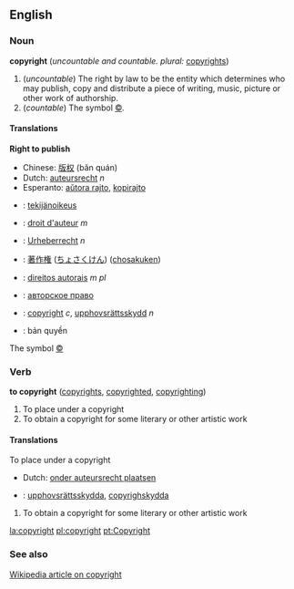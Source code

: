 ==English==

{{rank|remember|fair|blood|526|copyright|4|late|bed}}

=== Noun ===
'''copyright''' (''uncountable and countable. plural:'' [[copyrights]])

#<!--NRightToPublish--> (''uncountable'') The right by law to be the entity which determines who may publish, copy and distribute a piece of writing, music, picture or other work of authorship.
#<!--NSymbol©--> (''countable'') The symbol [[©]].

====Translations====
<!--NRightToPublish--> '''Right to publish'''
{{top}}
*Chinese: [[版权]] (bǎn quán)
*Dutch: [[auteursrecht]] ''n''
*Esperanto: [[aŭtora rajto]], [[kopirajto]]
*{{fi}}: [[tekijänoikeus]]
*{{fr}}: [[droit d'auteur]] ''m''
{{mid}}
*{{de}}: [[Urheberrecht]] ''n''
*{{ja}}: [[著作権]] ([[ちょさくけん]]) ([[chosakuken]])
*{{pt}}: [[direitos autorais]] ''m pl''
*{{ru}}: [[авторское право]]
*{{sv}}: [[copyright#Swedish|copyright]] ''c'', [[upphovsrättsskydd]] ''n''
*{{vi}}: bản quyền
{{bottom}}

<!--NSymbol©--> The symbol [[©]]
{{top}}
{{mid}}
{{bottom}}

=== Verb ===
'''to copyright''' ([[copyrights]], [[copyrighted]], [[copyrighting]])

#<!--VTrPlaceUnderCopyright--> To place under a copyright
#<!--VTrObtainCopyright--> To obtain a copyright for some literary or other artistic work

====Translations====
<!--VTrPlaceUnderCopyright--> To place under a copyright
{{top}}
*Dutch: [[onder auteursrecht plaatsen]]
{{mid}}
*{{sv}}: [[upphovsrättsskydda]], [[copyrighskydda]]
{{bottom}}

#<!--VTrObtainCopyright--> To obtain a copyright for some literary or other artistic work
{{top}}
{{mid}}
{{bottom}}

[[la:copyright]]
[[pl:copyright]]
[[pt:Copyright]]

=== See also ===
[[w:Copyright|Wikipedia article on copyright]]